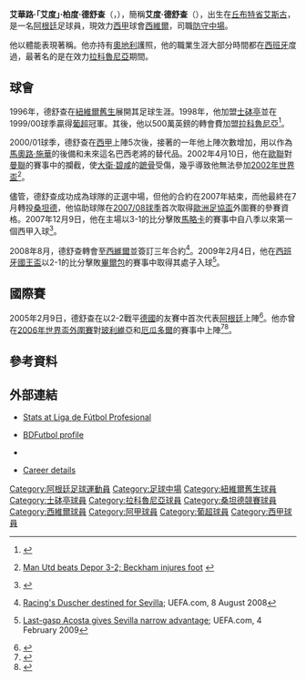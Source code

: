 {{noteta
|G1=足球
|G2=西甲
|G3=南美球會
|T=zh-hans:阿尔多·杜舍尔;zh-hk:艾度·德舒查;zh-tw:阿爾多·杜舍爾;
|1=zh-hans:阿尔多·杜舍尔;zh-hk:艾度·德舒查;zh-tw:阿爾多·杜舍爾;
|2=zh-hans:阿尔瓦罗·「阿尔多」·佩德罗·杜舍尔;zh-hk:艾華路·「艾度」·柏度·德舒查;zh-tw:阿爾瓦羅·「阿爾多」·佩德羅·杜舍爾;
|3=zh-hans:里斯本竞技;zh-hant:里斯本競技;zh-hk:士砵亭;zh-tw:里斯本運動;zh-mo:士砵亭;
|4=zh-hans:毛罗·席尔瓦;zh-hk:馬奧路·施華;zh-tw:毛羅·席爾瓦;
|5=zh-hans:大卫·贝克汉姆;zh-hk:大衛·碧咸;zh-tw:大衛·貝克漢;
}}
{{Football player infobox
| playername = 艾度·德舒查<br>''Aldo Duscher''
| image =
| fullname = Alvaro Pedro Duscher
| nickname =
| dateofbirth = {{Birth date and age|1979|3|22|df=y}}
| cityofbirth = [[艾斯古|艾斯古]]
| countryofbirth = [[阿根廷|阿根廷]]
| height = {{height|m=1.74}}
| currentclub = [[西維爾足球會|西維爾]]
| clubnumber = 5
| position = [[防守中場|防守中場]]
| youthyears = 1995–97
| youthclubs = [[紐維爾舊生體育會|紐維爾舊生]]
| years = 1997–98<br>1998–00<br>2000–07<br>2007–08<br>2008–2010<br>2010– 2011
| clubs = [[紐維爾舊生體育會|紐維爾舊生]]<br>[[士砵亭|士砵亭]]<br>[[拉科魯尼亞體育會|拉科魯尼亞]]<br>[[桑坦德競技|桑坦德]]<br>[[西維爾足球會|西維爾]]<br>[[皇家西班牙人體育俱樂部|西班牙人]]
| caps(goals) = {{0}}31 {{0}}(1)<br>{{0}}55 {{0}}(6)<br>157 {{0}}(0)<br>{{0}}34 {{0}}(5)<br>{{0}}37 {{0}}(0)<br>{{0}}19 {{0}}(0)
| nationalyears = 2000<br/>2005
| nationalteam = {{Link-en|阿根廷國家足球奧運隊|Argentina Olympic football team|阿根廷U23}}<br/> [[阿根廷國家足球隊|阿根廷]]
| nationalcaps(goals) = {{0|00}}7 {{0}}(0)<br/> {{0|00}}3 {{0}}(0)
| pcupdate = 1.8.2011
| ntupdate =
}}
'''艾華路·「艾度」·柏度·德舒查'''（'''{{lang-es|Alvaro 'Aldo' Pedro Duscher}}'''，{{bd|1979年|3月22日|catIdx=Duscher ,Aldo}}），簡稱'''艾度·德舒查'''（'''{{lang-es|Aldo Duscher}}'''），出生在[[丘布特省|丘布特省]][[艾斯古|艾斯古]]，是一名[[阿根廷|阿根廷]]足球員，現效力[[西班牙足球甲級聯賽|西甲]]球會[[西維爾足球會|西維爾]]，司職[[防守中場|防守中場]]。

他以體能表現著稱。他亦持有[[奧地利|奧地利]]護照，他的職業生涯大部分時間都在[[西班牙|西班牙]]度過，最著名的是在效力[[拉科魯尼亞體育會|拉科魯尼亞]]期間。

==球會==
1996年，德舒查在[[紐維爾舊生體育會|紐維爾舊生]]展開其足球生涯。1998年，他加盟[[士砵亭|士砵亭]]並在1999/00球季贏得[[葡萄牙足球超級聯賽|葡超]]冠軍。其後，他以500萬英鎊的轉會費加盟[[拉科魯尼亞體育會|拉科魯尼亞]]<ref>{{en}}{{cite web|url=http://news.bbc.co.uk/sport2/hi/football/819450.stm |title=Arsenal's waiting game |publisher=BBC Sport |date=2000-07-04 |accessdate=2010-07-10}}</ref>。

2000/01球季，德舒查在[[西班牙足球甲級聯賽|西甲]]上陣5次後，接著的一年他上陣次數增加，用以作為[[馬奧路·施華|馬奧路·施華]]的後備和未來這名巴西老將的替代品。2002年4月10日，他在[[歐洲聯賽冠軍盃|歐聯]]對[[曼聯足球會|曼聯]]的賽事中的攔截，使[[大衛·碧咸|大衛·碧咸]]的[[蹠骨|蹠骨]]受傷，幾乎導致他無法參加[[2002年世界盃|2002年世界盃]]<ref>{{en}}[http://sportsillustrated.cnn.com/soccer/news/2002/04/10/manutd_depor/ Man Utd beats Depor 3-2; Beckham injures foot] {{Wayback|url=http://sportsillustrated.cnn.com/soccer/news/2002/04/10/manutd_depor/ |date=20121023152955 }}</ref>。

儘管，德舒查成功成為球隊的正選中場，但他的合約在2007年結束，而他最終在7月轉投[[桑坦德競技|桑坦德]]，他協助球隊在[[2007年至2008年西班牙足球甲级联赛|2007/08球季]]首次取得[[歐洲足協盃|歐洲足協盃]]外圍賽的參賽資格。2007年12月9日，他在主場以3-1的比分擊敗[[皇家馬略卡|馬略卡]]的賽事中自八季以來第一個西甲入球<ref>{{en}}{{cite web |url=http://www.wsoccer.com/matches/racing-de-santander-vs-rcd-mallorca-12-09-2007/ |title=Racing de Santander 3-1 RCD Mallorca |publisher=Wsoccer |date=2007-09-12 |accessdate=2010-07-10 }}{{dead link|date=2018年1月 |bot=InternetArchiveBot |fix-attempted=yes }}</ref>。

2008年8月，德舒查轉會至[[西維爾足球會|西維爾]]並簽訂三年合約<ref>{{en}}[http://www.uefa.com/uefaeuropaleague/news/newsid=737538.html Racing's Duscher destined for Sevilla]; UEFA.com, 8 August 2008</ref>。2009年2月4日，他在[[西班牙國王盃|西班牙國王盃]]以2-1的比分擊敗[[畢爾包體育會|畢爾包]]的賽事中取得其處子入球<ref>{{en}}[http://www.uefa.com/memberassociations/news/newsid=797890.html Last-gasp Acosta gives Sevilla narrow advantage]; UEFA.com, 4 February 2009</ref>。

==國際賽==
2005年2月9日，德舒查在以2-2戰平[[德國國家足球隊|德國]]的友賽中首次代表[[阿根廷國家足球隊|阿根廷]]上陣<ref>{{en}}{{cite web |url=http://www.soccerbase.com/results3.sd?gameid=453774 |title=Germany 2  (2) -  2 (1)Argentina |publisher=Soccerbase |date=2005-05-29 |accessdate=2010-07-10 }}{{Dead link|date=2019年6月 |bot=InternetArchiveBot |fix-attempted=yes }}</ref>。他亦曾在[[2006年世界盃外圍賽|2006年世界盃外圍賽]]對[[玻利維亞國家足球隊|玻利維亞]]和[[厄瓜多爾國家足球隊|厄瓜多爾]]的賽事中上陣<ref>{{en}}{{cite web |url=http://www.fifa.com/worldcup/archive/germany2006/preliminaries/preliminary=7302/matches/match=33867/report.html |title=Bolivia - Argentina |publisher=FIFA |date=2005-03-26 |accessdate=2010-07-09 |archive-date=2009-09-13 |archive-url=https://web.archive.org/web/20090913073945/http://www.fifa.com/worldcup/archive/germany2006/preliminaries/preliminary=7302/matches/match=33867/report.html |dead-url=no }}</ref><ref>{{en}}{{cite web|url=http://www.fifa.com/worldcup/archive/germany2006/preliminaries/preliminary=7302/matches/match=33879/report.html |title=Ecuador - Argentina |publisher=FIFA |date=2005-06-04 |accessdate=2010-07-09}}</ref>。

==參考資料==
{{reflist}}

==外部連結==
*{{es icon}}[http://www.lfp.es/historico/primera/plantillas/historial.asp?jug=6963 Stats at Liga de Fútbol Profesional] {{Wayback|url=http://www.lfp.es/historico/primera/plantillas/historial.asp?jug=6963 |date=20071029234750 }}
*{{en}}[http://www.bdfutbol.com/en/j/j78.html BDFutbol profile]
*{{en}}{{nfteams|10372}}
*{{en}}[http://soccer-stats.irishtimes.com/?Lang=0&CTID=29&CPID=68&pStr=Player&PLID=45527&TEID=549 Career details] {{Wayback|url=http://soccer-stats.irishtimes.com/?Lang=0&CTID=29&CPID=68&pStr=Player&PLID=45527&TEID=549 |date=20090712101821 }}

{{DEFAULTSORT:Duscher, Aldo}}
[[Category:阿根廷足球運動員|Category:阿根廷足球運動員]]
[[Category:足球中場|Category:足球中場]]
[[Category:紐維爾舊生球員|Category:紐維爾舊生球員]]
[[Category:士砵亭球員|Category:士砵亭球員]]
[[Category:拉科魯尼亞球員|Category:拉科魯尼亞球員]]
[[Category:桑坦德競賽球員|Category:桑坦德競賽球員]]
[[Category:西維爾球員|Category:西維爾球員]]
[[Category:阿甲球員|Category:阿甲球員]]
[[Category:葡超球員|Category:葡超球員]]
[[Category:西甲球員|Category:西甲球員]]